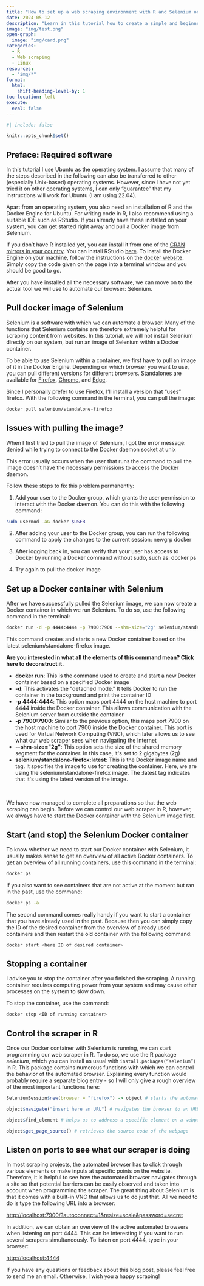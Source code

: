 ```yaml
---
title: "How to set up a web scraping environment with R and Selenium on Ubuntu"
date: 2024-05-12
description: "Learn in this tutorial how to create a simple and beginner-friendly web scraping environment with Selenium and R on Ubuntu"
image: "img/test.png"
open-graph:
  image: "img/card.png"
categories:
  - R
  - Web scraping
  - Linux
resources:
  - "img/*"
format:
  html: 
    shift-heading-level-by: 1
toc-location: left
execute: 
  eval: false
---
```


```r
#| include: false

knitr::opts_chunk$set()
```

## Preface: Required software

In this tutorial I use Ubuntu as the operating system. I assume that many of the steps described in the following can also be transferred to other (especially Unix-based) operating systems. However, since I have not yet tried it on other operating systems, I can only “guarantee” that my instructions will work for Ubuntu (I am using 22.04).

Apart from an operating system, you also need an installation of R and the Docker Engine for Ubuntu. For writing code in R, I also recommend using a suitable IDE such as RStudio. If you already have these installed on your system, you can get started right away and pull a Docker image from Selenium.

If you don't have R installed yet, you can install it from one of the [CRAN mirrors in your country](https://cran.r-project.org/mirrors.html). You can install RStudio [here](https://posit.co/download/rstudio-desktop/). To install the Docker Engine on your machine, follow the instructions on the [docker website](https://docs.docker.com/engine/install/ubuntu/#install-using-the-repository). Simply copy the code given on the page into a terminal window and you should be good to go.

After you have installed all the necessary software, we can move on to the actual tool we will use to automate our browser: Selenium.

## Pull docker image of Selenium

Selenium is a software with which we can automate a browser. Many of the functions that Selenium contains are therefore extremely helpful for scraping content from websites. In this tutorial, we will not install Selenium directly on our system, but run an image of Selenium within a Docker container.

To be able to use Selenium within a container, we first have to pull an image of it in the Docker Engine. Depending on which browser you want to use, you can pull different versions for different browsers. Standalones are available for [Firefox](https://hub.docker.com/r/selenium/standalone-firefox), [Chrome](https://hub.docker.com/r/selenium/standalone-chrome), and [Edge](https://hub.docker.com/r/selenium/standalone-edge).

Since I personally prefer to use Firefox, I’ll install a version that “uses” firefox. With the following command in the terminal, you can pull the image:

```bash
docker pull selenium/standalone-firefox 
```

::: {#downloads .callout-tip}
## Issues with pulling the image?

When I first tried to pull the image of Selenium, I got the error message: denied while trying to connect to the Docker daemon socket at unix

This error usually occurs when the user that runs the command to pull the image doesn't have the necessary permissions to access the Docker daemon.

Follow these steps to fix this problem permanently:

1.  Add your user to the Docker group, which grants the user permission to interact with the Docker daemon. You can do this with the following command:

```bash
sudo usermod -aG docker $USER 
```

2.  After adding your user to the Docker group, you can run the following command to apply the changes to the current session: newgrp docker

3.  After logging back in, you can verify that your user has access to Docker by running a Docker command without sudo, such as: docker ps

4.  Try again to pull the docker image
:::

## Set up a Docker container with Selenium

After we have successfully pulled the Selenium image, we can now create a Docker container in which we run Selenium. To do so, use the following command in the terminal:

```bash
docker run -d -p 4444:4444 -p 7900:7900 --shm-size="2g" selenium/standalone-firefox:latest 
```

This command creates and starts a new Docker container based on the latest selenium/standalone-firefox image. 

```{=html}
<a data-bs-toggle="collapse" data-bs-target="#collapseElement" aria-expanded="false" aria-controls="collapseElement">
 <b>Are you interested in what all the elements of this command mean? Click here to deconstruct it.</b>
</a> <br>
<div class="collapse" id="collapseElement">
  <div class="card card-body">
<ul>
    <li><strong>docker run</strong>: This is the command used to create and start a new Docker container based on a specified Docker image</li>
    <li><strong>-d</strong>: This activates the "detached mode." It tells Docker to run the container in the background and print the container ID</li>
    <li><strong>-p 4444:4444</strong>: This option maps port 4444 on the host machine to port 4444 inside the Docker container. This allows communication with the Selenium server from outside the container</li>
    <li><strong>-p 7900:7900</strong>: Similar to the previous option, this maps port 7900 on the host machine to port 7900 inside the Docker container. This port is used for Virtual Network Computing (VNC), which later allows us to see what our web scraper sees when navigating the Internet</li>
    <li><strong>--shm-size="2g"</strong>: This option sets the size of the shared memory segment for the container. In this case, it's set to 2 gigabytes (2g)</li>
    <li><strong>selenium/standalone-firefox:latest</strong>: This is the Docker image name and tag. It specifies the image to use for creating the container. Here, we are using the selenium/standalone-firefox image. The :latest tag indicates that it's using the latest version of the image.</li>
</ul>
  </div>
</div>
<br>
```

We have now managed to complete all preparations so that the web scraping can begin. Before we can control our web scraper in R, however, we always have to start the Docker container with the Selenium image first.

## Start (and stop) the Selenium Docker container

To know whether we need to start our Docker container with Selenium, it usually makes sense to get an overview of all active Docker containers. To get an overview of all running containers, use this command in the terminal:

```bash
docker ps
```

If you also want to see containers that are not active at the moment but ran in the past, use the command:

```bash
docker ps -a
```

The second command comes really handy if you want to start a container that you have already used in the past. Because then you can simply copy the ID of the desired container from the overview of already used containers and then restart the old container with the following command:

```bash
docker start <here ID of desired container>
```

::: {#downloads .callout-tip}
## Stopping a container

I advise you to stop the container after you finished the scraping. A running container requires computing power from your system and may cause other processes on the system to slow down. 

To stop the container, use the command:

```bash
docker stop <ID of running container>
```
:::

## Control the scraper in R 

Once our Docker container with Selenium is running, we can start programming our web scraper in R. To do so, we use the R package *selenium*, which you can install as usual with ```install.packages(“selenium”)``` in R. This package contains numerous functions with which we can control the behavior of the automated browser. Explaining every function would probably require a separate blog entry - so I will only give a rough overview of the most important functions here: 

```r
SeleniumSession$new(browser = "firefox") -> object # starts the automated browser (here we need to assign the output of the function to an R object which we will use to address the browser in further instructions) 

object$navigate("insert here an URL") # navigates the browser to an URL

object$find_element # helps us to address a specific element on a webpage (for example with an XPATH)

object$get_page_source() # retrieves the source code of the webpage
```

::: {#downloads .callout-tip}
## Listen on ports to see what our scraper is doing

In most scraping projects, the automated browser has to click through various elements or make inputs at specific points on the website. Therefore, it is helpful to see how the automated browser navigates through a site so that potential barriers can be easily observed and taken into account when programming the scraper. The great thing about Selenium is that it comes with a built-in VNC that allows us to do just that. All we need to do is type the following URL into a browser:

<http://localhost:7900/?autoconnect=1&resize=scale&password=secret> 

In addition, we can obtain an overview of the active automated browsers when listening on port 4444. This can be interesting if you want to run several scrapers simultaneously. To listen on port 4444, type in your browser:

<http://localhost:4444>
:::

If you have any questions or feedback about this blog post, please feel free to send me an email. Otherwise, I wish you a happy scraping!
